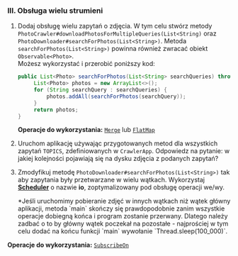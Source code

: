 
### III. Obsługa wielu strumieni

1. Dodaj obsługę wielu zapytań o zdjęcia. W tym celu stwórz metody `PhotoCrawler#downloadPhotosForMultipleQueries(List<String)` oraz `PhotoDownloader#searchForPhotos(List<String>)`. 
   Metoda `searchForPhotos(List<String>)` powinna również zwracać obiekt `Observable<Photo>`.   
   Możesz wykorzystać i przerobić poniższy kod:

   ```java
   public List<Photo> searchForPhotos(List<String> searchQueries) throws IOException {
   		List<Photo> photos = new ArrayList<>();
   		for (String searchQuery : searchQueries) {
   			photos.addAll(searchForPhotos(searchQuery));
   		}
   		return photos;
   }
   ```
    **Operacje do wykorzystania:** [`Merge`](http://reactivex.io/documentation/operators/merge.html) lub [`FlatMap`](http://reactivex.io/documentation/operators/flatmap.html)

2. Uruchom aplikację używając przygotowanych metod dla wszystkich zapytań `TOPICS`, zdefiniowanych w `CrawlerApp`. Odpowiedz na pytanie: w jakiej kolejności pojawiają się na dysku zdjęcia z podanych zapytań?

3. Zmodyfikuj metodę `PhotoDownloader#searchForPhotos(List<String>)` tak aby zapytania były przetwarzane w wielu wątkach. Wykorzystaj [**Scheduler**](http://reactivex.io/documentation/scheduler.html) o nazwie **io**, zoptymalizowany pod obsługę operacji we/wy.

    <Callout>
	*Jeśli uruchomimy pobieranie zdjęć w innych wątkach niż wątek główny aplikacji, metoda `main` skończy się prawdopodobnie zanim wszystkie operacje dobiegną końca i program zostanie przerwany. Dlatego należy zadbać o to by główny wątek poczekał na pozostałe - najprościej w tym celu dodać na końcu funkcji `main` wywołanie `Thread.sleep(100_000)`.
	</Callout>

  **Operacje do wykorzystania:** [`SubscribeOn`](http://reactivex.io/documentation/operators/subscribeon.html)
